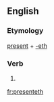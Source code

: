==English==

===Etymology===
[[present]] + [[-eth]]

===Verb===
{{infl|en|verb form}}

# {{archaic third-person singular of|present}}

[[fr:presenteth]]